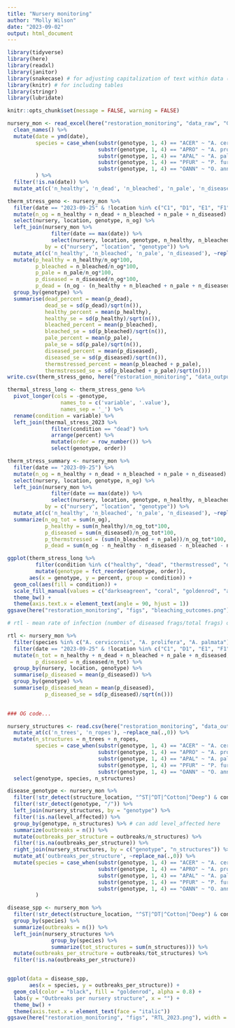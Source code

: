 ```yaml
---
title: "Nursery monitoring"
author: "Molly Wilson"
date: "2023-09-02"
output: html_document
---
```


```r
library(tidyverse)
library(here) 
library(readxl) 
library(janitor)
library(snakecase) # for adjusting capitalization of text within data (e.g., species names)
library(knitr) # for including tables
library(stringr)
library(lubridate)

knitr::opts_chunk$set(message = FALSE, warning = FALSE)
```

```r
nursery_mon <- read_excel(here("restoration_monitoring", "data_raw", "Genotype tracking.xlsx"), sheet = "nursery monitoring") %>% 
  clean_names() %>%
  mutate(date = ymd(date),
         species = case_when(substr(genotype, 1, 4) == "ACER" ~ "A. cervicornis",
                             substr(genotype, 1, 4) == "APRO" ~ "A. prolifera",
                             substr(genotype, 1, 4) == "APAL" ~ "A. palmata",
                             substr(genotype, 1, 4) == "PFUR" ~ "P. furcata",
                             substr(genotype, 1, 4) == "OANN" ~ "O. annularis"),
         ) %>%
  filter(!is.na(date)) %>%
  mutate_at(c('n_healthy', 'n_dead', 'n_bleached', 'n_pale', 'n_diseased'), ~replace_na(.,0))
```

```r
therm_stress_geno <- nursery_mon %>%
  filter(date == "2023-09-25" & !location %in% c("C1", "D1", "E1", "F1")) %>%
  mutate(n_og = n_healthy + n_dead + n_bleached + n_pale + n_diseased) %>%
  select(nursery, location, genotype, n_og) %>%
  left_join(nursery_mon %>%
              filter(date == max(date)) %>%
              select(nursery, location, genotype, n_healthy, n_bleached, n_pale, n_diseased), 
            by = c("nursery", "location", "genotype")) %>%
  mutate_at(c('n_healthy', 'n_bleached', 'n_pale', 'n_diseased'), ~replace_na(.,0)) %>%
  mutate(p_healthy = n_healthy/n_og*100,
         p_bleached = n_bleached/n_og*100,
         p_pale = n_pale/n_og*100,
         p_diseased = n_diseased/n_og*100,
         p_dead = (n_og - (n_healthy + n_bleached + n_pale + n_diseased))/n_og*100) %>%
  group_by(genotype) %>%
  summarise(dead_percent = mean(p_dead),
            dead_se = sd(p_dead)/sqrt(n()),
            healthy_percent = mean(p_healthy),
            healthy_se = sd(p_healthy)/sqrt(n()),
            bleached_percent = mean(p_bleached),
            bleached_se = sd(p_bleached)/sqrt(n()),
            pale_percent = mean(p_pale),
            pale_se = sd(p_pale)/sqrt(n()),
            diseased_percent = mean(p_diseased),
            diseased_se = sd(p_diseased)/sqrt(n()),
            thermstressed_percent = mean(p_bleached + p_pale),
            thermstressed_se = sd(p_bleached + p_pale)/sqrt(n()))
write.csv(therm_stress_geno, here("restoration_monitoring", "data_outputs", "bleaching_outcomes.csv"))

thermal_stress_long <- therm_stress_geno %>%
  pivot_longer(cols = -genotype,
                 names_to = c('variable', '.value'),
                 names_sep = '_') %>%
  rename(condition = variable) %>%
  left_join(thermal_stress_2023 %>%
              filter(condition == "dead") %>%
              arrange(percent) %>% 
              mutate(order = row_number()) %>%
              select(genotype, order))

therm_stress_summary <- nursery_mon %>%
  filter(date == "2023-09-25") %>%
  mutate(n_og = n_healthy + n_dead + n_bleached + n_pale + n_diseased) %>%
  select(nursery, location, genotype, n_og) %>%
  left_join(nursery_mon %>%
              filter(date == max(date)) %>%
              select(nursery, location, genotype, n_healthy, n_bleached, n_pale, n_diseased), 
            by = c("nursery", "location", "genotype")) %>%
  mutate_at(c('n_healthy', 'n_bleached', 'n_pale', 'n_diseased'), ~replace_na(.,0)) %>%
  summarize(n_og_tot = sum(n_og),
            p_healthy = sum(n_healthy)/n_og_tot*100,
            p_diseased = sum(n_diseased)/n_og_tot*100,
            p_thermstressed = (sum(n_bleached + n_pale))/n_og_tot*100,
            p_dead = sum(n_og - n_healthy - n_diseased - n_bleached - n_pale)/n_og_tot*100)

ggplot(therm_stress_long %>%
         filter(condition %in% c("healthy", "dead", "thermstressed", "diseased")) %>%
         mutate(genotype = fct_reorder(genotype, order)),
       aes(x = genotype, y = percent, group = condition)) +
  geom_col(aes(fill = condition)) +
  scale_fill_manual(values = c("darkseagreen", "coral", "goldenrod", "azure1")) +
  theme_bw() +
  theme(axis.text.x = element_text(angle = 90, hjust = 1))
ggsave(here("restoration_monitoring", "figs", "bleaching_outcomes.png"), width = 12, height = 5)
```

```r
# rtl - mean rate of infection (number of diseased frags/total frags) over 6 weeks and across structures

rtl <- nursery_mon %>%
  filter(species %in% c("A. cervicornis", "A. prolifera", "A. palmata")) %>%
  filter(date == "2023-09-25" & !location %in% c("C1", "D1", "E1", "F1")) %>%
  mutate(n_tot = n_healthy + n_dead + n_bleached + n_pale + n_diseased,
         p_diseased = n_diseased/n_tot) %>%
  group_by(nursery, location, genotype) %>%
  summarise(p_diseased = mean(p_diseased)) %>%
  group_by(genotype) %>%
  summarise(p_diseased_mean = mean(p_diseased),
            p_diseased_se = sd(p_diseased)/sqrt(n()))
  
```


```r
### OG code...

nursery_structures <- read.csv(here("restoration_monitoring", "data_outputs", "nursery locations.csv")) %>%
  mutate_at(c('n_trees', 'n_ropes'), ~replace_na(.,0)) %>%
  mutate(n_structures = n_trees + n_ropes,
         species = case_when(substr(genotype, 1, 4) == "ACER" ~ "A. cervicornis",
                             substr(genotype, 1, 4) == "APRO" ~ "A. prolifera",
                             substr(genotype, 1, 4) == "APAL" ~ "A. palmata",
                             substr(genotype, 1, 4) == "PFUR" ~ "P. furcata",
                             substr(genotype, 1, 4) == "OANN" ~ "O. annularis")) %>%
  select(genotype, species, n_structures)

disease_genotype <- nursery_mon %>%
  filter(!str_detect(structure_location, "^ST|^DT|^Cotton|^Deep") & condition == "disease" & level_affected == "high (>50%)") %>%
  filter(!str_detect(genotype, "/")) %>%
  left_join(nursery_structures, by = "genotype") %>%
  filter(!is.na(level_affected)) %>%
  group_by(genotype, n_structures) %>% # can add level_affected here
  summarize(outbreaks = n()) %>%
  mutate(outbreaks_per_structure = outbreaks/n_structures) %>%
  filter(!is.na(outbreaks_per_structure)) %>%
  right_join(nursery_structures, by = c("genotype", "n_structures")) %>%
  mutate_at('outbreaks_per_structure', ~replace_na(.,0)) %>%
  mutate(species = case_when(substr(genotype, 1, 4) == "ACER" ~ "A. cervicornis",
                             substr(genotype, 1, 4) == "APRO" ~ "A. prolifera",
                             substr(genotype, 1, 4) == "APAL" ~ "A. palmata",
                             substr(genotype, 1, 4) == "PFUR" ~ "P. furcata",
                             substr(genotype, 1, 4) == "OANN" ~ "O. annularis"),
         )

disease_spp <- nursery_mon %>%
  filter(!str_detect(structure_location, "^ST|^DT|^Cotton|^Deep") & condition == "disease" & level_affected == "high (>50%)") %>%
  group_by(species) %>%
  summarize(outbreaks = n()) %>%
  left_join(nursery_structures %>%
              group_by(species) %>%
              summarize(tot_structures = sum(n_structures))) %>%
  mutate(outbreaks_per_structure = outbreaks/tot_structures) %>%
  filter(!is.na(outbreaks_per_structure))


ggplot(data = disease_spp, 
       aes(x = species, y = outbreaks_per_structure)) +
  geom_col(color = "black", fill = "goldenrod", alpha = 0.8) +
  labs(y = "Outbreaks per nursery structure", x = "") +
  theme_bw() +
  theme(axis.text.x = element_text(face = "italic"))
ggsave(here("restoration_monitoring", "figs", "RTL_2023.png"), width = 5.5, height = 3)
  
```


